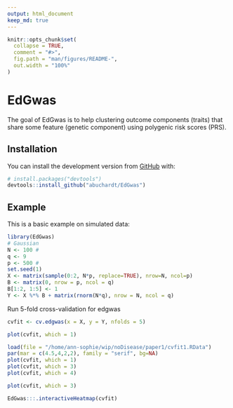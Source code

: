 ```yaml
---
output: html_document
keep_md: true
---
```


<!-- README.md is generated from README.Rmd. Please edit that file -->

```r
knitr::opts_chunk$set(
  collapse = TRUE,
  comment = "#>",
  fig.path = "man/figures/README-",
  out.width = "100%"
)
```
# EdGwas

<!-- badges: start -->
<!-- badges: end -->

The goal of EdGwas is to help clustering outcome components (traits) that share some feature (genetic component) using polygenic risk scores (PRS).

## Installation

You can install the development version from [GitHub](https://github.com/) with:

``` r
# install.packages("devtools")
devtools::install_github("abuchardt/EdGwas")
```
## Example

This is a basic example on simulated data:

```r
library(EdGwas)
# Gaussian
N <- 100 #
q <- 9
p <- 500 #
set.seed(1)
X <- matrix(sample(0:2, N*p, replace=TRUE), nrow=N, ncol=p)
B <- matrix(0, nrow = p, ncol = q)
B[1:2, 1:5] <- 1
Y <- X %*% B + matrix(rnorm(N*q), nrow = N, ncol = q)
```

Run 5-fold cross-validation for edgwas
```r
cvfit <- cv.edgwas(x = X, y = Y, nfolds = 5)
```

```r
plot(cvfit, which = 1)
```

```r
load(file = "/home/ann-sophie/wip/noDisease/paper1/cvfit1.RData")
par(mar = c(4.5,4,2,2), family = "serif", bg=NA)
plot(cvfit, which = 1) 
plot(cvfit, which = 3) 
plot(cvfit, which = 4) 
```

```r
plot(cvfit, which = 3) 
```

```r
EdGwas:::.interactiveHeatmap(cvfit)
```
